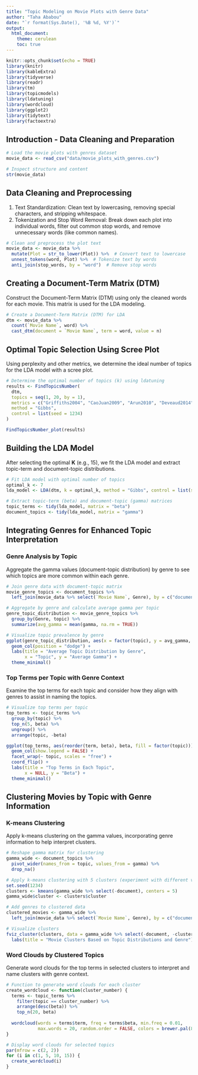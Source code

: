 ```yaml
---
title: "Topic Modeling on Movie Plots with Genre Data"
author: "Taha Ababou"
date: "`r format(Sys.Date(), '%B %d, %Y')`"
output:
  html_document:
    theme: cerulean
    toc: true
---
```


```r
knitr::opts_chunk$set(echo = TRUE)
library(knitr)
library(kableExtra)
library(tidyverse)
library(readr)
library(tm)
library(topicmodels)
library(ldatuning)
library(wordcloud)
library(ggplot2)
library(tidytext)
library(factoextra)
```

## Introduction - Data Cleaning and Preparation

```r
# Load the movie plots with genres dataset
movie_data <- read_csv("data/movie_plots_with_genres.csv")

# Inspect structure and content
str(movie_data)
```

## Data Cleaning and Preprocessing

1.  Text Standardization: Clean text by lowercasing, removing special characters, and stripping whitespace.
2.  Tokenization and Stop Word Removal: Break down each plot into individual words, filter out common stop words, and remove unnecessary words (like common names).

```r
# Clean and preprocess the plot text
movie_data <- movie_data %>%
  mutate(Plot = str_to_lower(Plot)) %>%  # Convert text to lowercase
  unnest_tokens(word, Plot) %>%  # Tokenize text by words
  anti_join(stop_words, by = "word")  # Remove stop words
```

## Creating a Document-Term Matrix (DTM)

Construct the Document-Term Matrix (DTM) using only the cleaned words for each movie. This matrix is used for the LDA modeling.

```r
# Create a Document-Term Matrix (DTM) for LDA
dtm <- movie_data %>%
  count(`Movie Name`, word) %>%
  cast_dtm(document = `Movie Name`, term = word, value = n)
```

## Optimal Topic Selection Using Scree Plot

Using perplexity and other metrics, we determine the ideal number of topics for the LDA model with a scree plot.

```r
# Determine the optimal number of topics (k) using ldatuning
results <- FindTopicsNumber(
  dtm, 
  topics = seq(1, 20, by = 1),
  metrics = c("Griffiths2004", "CaoJuan2009", "Arun2010", "Deveaud2014"), 
  method = "Gibbs",
  control = list(seed = 1234)
)

FindTopicsNumber_plot(results)
```

## Building the LDA Model

After selecting the optimal **K** (e.g., 15), we fit the LDA model and extract topic-term and document-topic distributions.

```r
# Fit LDA model with optimal number of topics
optimal_k <- 7
lda_model <- LDA(dtm, k = optimal_k, method = "Gibbs", control = list(seed = 1234))

# Extract topic-term (beta) and document-topic (gamma) matrices
topic_terms <- tidy(lda_model, matrix = "beta")
document_topics <- tidy(lda_model, matrix = "gamma")
```

## Integrating Genres for Enhanced Topic Interpretation

### Genre Analysis by Topic

Aggregate the gamma values (document-topic distribution) by genre to see which topics are more common within each genre.

```r
# Join genre data with document-topic matrix
movie_genre_topics <- document_topics %>%
  left_join(movie_data %>% select(`Movie Name`, Genre), by = c("document" = "Movie Name"))

# Aggregate by genre and calculate average gamma per topic
genre_topic_distribution <- movie_genre_topics %>%
  group_by(Genre, topic) %>%
  summarize(avg_gamma = mean(gamma, na.rm = TRUE))

# Visualize topic prevalence by genre
ggplot(genre_topic_distribution, aes(x = factor(topic), y = avg_gamma, fill = Genre)) +
  geom_col(position = "dodge") +
  labs(title = "Average Topic Distribution by Genre",
       x = "Topic", y = "Average Gamma") +
  theme_minimal()
```

### Top Terms per Topic with Genre Context

Examine the top terms for each topic and consider how they align with genres to assist in naming the topics.

```r
# Visualize top terms per topic
top_terms <- topic_terms %>%
  group_by(topic) %>%
  top_n(5, beta) %>%
  ungroup() %>%
  arrange(topic, -beta)

ggplot(top_terms, aes(reorder(term, beta), beta, fill = factor(topic))) +
  geom_col(show.legend = FALSE) +
  facet_wrap(~ topic, scales = "free") +
  coord_flip() +
  labs(title = "Top Terms in Each Topic",
       x = NULL, y = "Beta") +
  theme_minimal()

```

## Clustering Movies by Topic with Genre Information

### K-means Clustering

Apply k-means clustering on the gamma values, incorporating genre information to help interpret clusters.

```r
# Reshape gamma matrix for clustering
gamma_wide <- document_topics %>%
  pivot_wider(names_from = topic, values_from = gamma) %>%
  drop_na()

# Apply k-means clustering with 5 clusters (experiment with different values)
set.seed(1234)
clusters <- kmeans(gamma_wide %>% select(-document), centers = 5)
gamma_wide$cluster <- clusters$cluster

# Add genres to clustered data
clustered_movies <- gamma_wide %>%
  left_join(movie_data %>% select(`Movie Name`, Genre), by = c("document" = "Movie Name"))

# Visualize clusters
fviz_cluster(clusters, data = gamma_wide %>% select(-document, -cluster)) +
  labs(title = "Movie Clusters Based on Topic Distributions and Genre")

```

### Word Clouds by Clustered Topics

Generate word clouds for the top terms in selected clusters to interpret and name clusters with genre context.

```r
# Function to generate word clouds for each cluster
create_wordcloud <- function(cluster_number) {
  terms <- topic_terms %>%
    filter(topic == cluster_number) %>%
    arrange(desc(beta)) %>%
    top_n(20, beta)
  
  wordcloud(words = terms$term, freq = terms$beta, min.freq = 0.01,
            max.words = 20, random.order = FALSE, colors = brewer.pal(8, "Dark2"))
}

# Display word clouds for selected topics
par(mfrow = c(2, 2))
for (i in c(1, 5, 10, 15)) {
  create_wordcloud(i)
}
```
